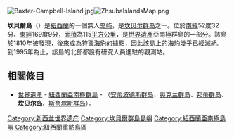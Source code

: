 {{noteTA
|G1=Country
|G2=Unit
}}
[[File:Baxter-Campbell-Island.jpg|thumb]][[File:ZhsubaIslandsMap.png|thumb]]

'''坎貝爾島'''（{{lang-en|Campbell Island}}）是[[紐西蘭|紐西蘭]]的一個無人[[岛屿|岛屿]]，是[[坎贝尔群岛|坎贝尔群岛]]之一。位於[[南緯|南緯]]52度32分、[[東經|東經]]169度9分，[[面積|面積]]為115[[平方公里|平方公里]]，是[[世界遺產|世界遺產]]亞南極群島的一部分。該島於1810年被發現，後來成為狩獵[[海豹|海豹]]的據點，因此該島上的海豹幾乎已經滅絕。到1995年為止，該島的北部都設有研究人員進駐的觀測站。

==相關條目==
*[[世界遺產|世界遺產]] - [[紐西蘭亞南極群島|紐西蘭亞南極群島]] - （[[安蒂波德斯群岛|安蒂波德斯群岛]]、[[奥克兰群岛|奥克兰群岛]]、[[邦蒂群岛|邦蒂群岛]]、'''坎贝尔岛'''、[[斯奈尔斯群岛|斯奈尔斯群岛]]）。

{{新西兰世界遗产}}

{{DEFAULTSORT:Campbell Island}}
[[Category:新西兰世界遗产|Category:新西兰世界遗产]]
[[Category:坎貝爾群島島嶼|Category:坎貝爾群島島嶼]]
[[Category:紐西蘭亞南極島嶼|Category:紐西蘭亞南極島嶼]]
[[Category:紐西蘭重點鳥區|Category:紐西蘭重點鳥區]]